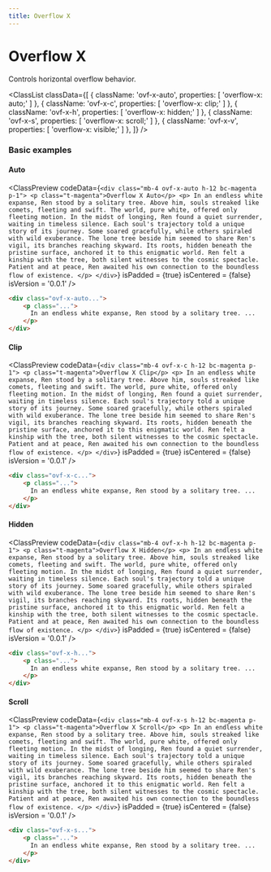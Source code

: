 ```yaml
---
title: Overflow X
---
```



# Overflow X

Controls horizontal overflow behavior.

<ClassList
  classData={[
    {
      className: 'ovf-x-auto',
      properties: [
        'overflow-x: auto;'
      ]
    },
    {
      className: 'ovf-x-c',
      properties: [
        'overflow-x: clip;'
      ]
    },
    {
      className: 'ovf-x-h',
      properties: [
        'overflow-x: hidden;'
      ]
    },
    {
      className: 'ovf-x-s',
      properties: [
        'overflow-x: scroll;'
      ]
    },
    {
      className: 'ovf-x-v',
      properties: [
        'overflow-x: visible;'
      ]
    },
  ]}
/>

### Basic examples

#### Auto

<ClassPreview
  codeData={`
    <div class="mb-4 ovf-x-auto h-12 bc-magenta p-1">
        <p class="t-magenta">Overflow X Auto</p>
        <p>
          In an endless white expanse, Ren stood by a solitary tree. Above him, souls streaked like comets, fleeting and swift. The world, pure white, offered only fleeting motion. In the midst of longing, Ren found a quiet surrender, waiting in timeless silence. Each soul's trajectory told a unique story of its journey. Some soared gracefully, while others spiraled with wild exuberance. The lone tree beside him seemed to share Ren's vigil, its branches reaching skyward. Its roots, hidden beneath the pristine surface, anchored it to this enigmatic world. Ren felt a kinship with the tree, both silent witnesses to the cosmic spectacle. Patient and at peace, Ren awaited his own connection to the boundless flow of existence.
        </p>
    </div>
  `}
  isPadded = {true}
  isCentered = {false}
  isVersion = '0.0.1'
/>

```html
<div class="ovf-x-auto...">
    <p class="...">
      In an endless white expanse, Ren stood by a solitary tree. ...
    </p>
</div>
```

#### Clip

<ClassPreview
  codeData={`
    <div class="mb-4 ovf-x-c h-12 bc-magenta p-1">
        <p class="t-magenta">Overflow X Clip</p>
        <p>
          In an endless white expanse, Ren stood by a solitary tree. Above him, souls streaked like comets, fleeting and swift. The world, pure white, offered only fleeting motion. In the midst of longing, Ren found a quiet surrender, waiting in timeless silence. Each soul's trajectory told a unique story of its journey. Some soared gracefully, while others spiraled with wild exuberance. The lone tree beside him seemed to share Ren's vigil, its branches reaching skyward. Its roots, hidden beneath the pristine surface, anchored it to this enigmatic world. Ren felt a kinship with the tree, both silent witnesses to the cosmic spectacle. Patient and at peace, Ren awaited his own connection to the boundless flow of existence.
        </p>
    </div>
  `}
  isPadded = {true}
  isCentered = {false}
  isVersion = '0.0.1'
/>

```html
<div class="ovf-x-c...">
    <p class="...">
      In an endless white expanse, Ren stood by a solitary tree. ...
    </p>
</div>
```

#### Hidden

<ClassPreview
  codeData={`
    <div class="mb-4 ovf-x-h h-12 bc-magenta p-1">
        <p class="t-magenta">Overflow X Hidden</p>
        <p>
          In an endless white expanse, Ren stood by a solitary tree. Above him, souls streaked like comets, fleeting and swift. The world, pure white, offered only fleeting motion. In the midst of longing, Ren found a quiet surrender, waiting in timeless silence. Each soul's trajectory told a unique story of its journey. Some soared gracefully, while others spiraled with wild exuberance. The lone tree beside him seemed to share Ren's vigil, its branches reaching skyward. Its roots, hidden beneath the pristine surface, anchored it to this enigmatic world. Ren felt a kinship with the tree, both silent witnesses to the cosmic spectacle. Patient and at peace, Ren awaited his own connection to the boundless flow of existence.
        </p>
    </div>
  `}
  isPadded = {true}
  isCentered = {false}
  isVersion = '0.0.1'
/>

```html
<div class="ovf-x-h...">
    <p class="...">
      In an endless white expanse, Ren stood by a solitary tree. ...
    </p>
</div>
```

#### Scroll

<ClassPreview
  codeData={`
    <div class="mb-4 ovf-x-s h-12 bc-magenta p-1">
        <p class="t-magenta">Overflow X Scroll</p>
        <p>
          In an endless white expanse, Ren stood by a solitary tree. Above him, souls streaked like comets, fleeting and swift. The world, pure white, offered only fleeting motion. In the midst of longing, Ren found a quiet surrender, waiting in timeless silence. Each soul's trajectory told a unique story of its journey. Some soared gracefully, while others spiraled with wild exuberance. The lone tree beside him seemed to share Ren's vigil, its branches reaching skyward. Its roots, hidden beneath the pristine surface, anchored it to this enigmatic world. Ren felt a kinship with the tree, both silent witnesses to the cosmic spectacle. Patient and at peace, Ren awaited his own connection to the boundless flow of existence.
        </p>
    </div>
  `}
  isPadded = {true}
  isCentered = {false}
  isVersion = '0.0.1'
/>

```html
<div class="ovf-x-s...">
    <p class="...">
      In an endless white expanse, Ren stood by a solitary tree. ...
    </p>
</div>
```